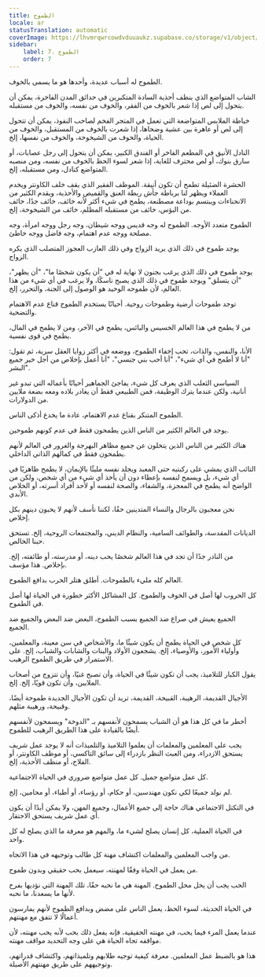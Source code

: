```yaml
---
title: الطموح
locale: ar
statusTranslation: automatic
coverImage: https://lhvmrqwrcowdvduuaukz.supabase.co/storage/v1/object/public/strapi-uploads/small_cover-educacion-fundamental.webp-2d51a7828a2b1309555be27f7e2a61a0.webp
sidebar:
    label: 7. الطموح
    order: 7
---
```

الطموح له أسباب عديدة، وأحدها هو ما يسمى بالخوف.

الشاب المتواضع الذي ينظف أحذية السادة المتكبرين في حدائق المدن الفاخرة، يمكن أن يتحول إلى لص إذا شعر بالخوف من الفقر، والخوف من نفسه، والخوف من مستقبله.

خياطة الملابس المتواضعة التي تعمل في المتجر الفخم لصاحب النفوذ، يمكن أن تتحول إلى لص أو عاهرة بين عشية وضحاها، إذا شعرت بالخوف من المستقبل، والخوف من الحياة، والخوف من الشيخوخة، والخوف من نفسها، إلخ.

النادل الأنيق في المطعم الفاخر أو الفندق الكبير، يمكن أن يتحول إلى رجل عصابات، أو سارق بنوك، أو لص محترف للغاية، إذا شعر لسوء الحظ بالخوف من نفسه، ومن منصبه المتواضع كنادل، ومن مستقبله، إلخ.

الحشرة الضئيلة تطمح أن تكون أنيقة. الموظف الفقير الذي يقف خلف الكاونتر ويخدم العملاء ويظهر لنا برباطة جأش ربطة العنق والقميص والأحذية، ويقدم الكثير من الانحناءات ويبتسم بوداعة مصطنعة، يطمح في شيء أكثر لأنه خائف، خائف جدًا، خائف من البؤس، خائف من مستقبله المظلم، خائف من الشيخوخة، إلخ.

الطموح متعدد الأوجه. الطموح له وجه قديس ووجه شيطان، وجه رجل ووجه امرأة، وجه مصلحة ووجه عدم اهتمام، وجه فاضل ووجه خاطئ.

يوجد طموح في ذلك الذي يريد الزواج وفي ذلك العازب العجوز المتصلب الذي يكره الزواج.

يوجد طموح في ذلك الذي يرغب بجنون لا نهاية له في "أن يكون شخصًا ما"، "أن يظهر"، "أن يتسلق" ويوجد طموح في ذلك الذي يصبح ناسكًا، ولا يرغب في أي شيء من هذا العالم، لأن طموحه الوحيد هو الوصول إلى الجنة، والتحرر، إلخ.

توجد طموحات أرضية وطموحات روحية. أحيانًا يستخدم الطموح قناع عدم الاهتمام والتضحية.

من لا يطمح في هذا العالم الخسيس والبائس، يطمح في الآخر، ومن لا يطمح في المال، يطمح في قوى نفسية.

الأنا، والنفس، والذات، تحب إخفاء الطموح، ووضعه في أكثر زوايا العقل سرية، ثم تقول: "أنا لا أطمح في أي شيء"، "أنا أحب بني جنسي"، "أنا أعمل بإخلاص من أجل خير جميع البشر".

السياسي الثعلب الذي يعرف كل شيء، يفاجئ الجماهير أحيانًا بأعماله التي تبدو غير أنانية، ولكن عندما يترك الوظيفة، فمن الطبيعي فقط أن يغادر بلاده ومعه بضعة ملايين من الدولارات.

الطموح المتنكر بقناع عدم الاهتمام، عادة ما يخدع أذكى الناس.

يوجد في العالم الكثير من الناس الذين يطمحون فقط في عدم كونهم طموحين.

هناك الكثير من الناس الذين يتخلون عن جميع مظاهر البهرجة والغرور في العالم لأنهم يطمحون فقط في كمالهم الذاتي الداخلي.

التائب الذي يمشي على ركبتيه حتى المعبد ويجلد نفسه مليئًا بالإيمان، لا يطمح ظاهريًا في أي شيء، بل ويسمح لنفسه بإعطاء دون أن يأخذ أي شيء من أي شخص، ولكن من الواضح أنه يطمح في المعجزة، والشفاء، والصحة لنفسه أو لأحد أفراد أسرته، أو الخلاص الأبدي.

نحن معجبون بالرجال والنساء المتدينين حقًا، لكننا نأسف لأنهم لا يحبون دينهم بكل إخلاص.

الديانات المقدسة، والطوائف السامية، والنظام الديني، والمجتمعات الروحية، إلخ. تستحق حبنا الخالص.

من النادر جدًا أن تجد في هذا العالم شخصًا يحب دينه، أو مدرسته، أو طائفته، إلخ. بإخلاص. هذا مؤسف.

العالم كله مليء بالطموحات. أطلق هتلر الحرب بدافع الطموح.

كل الحروب لها أصل في الخوف والطموح. كل المشاكل الأكثر خطورة في الحياة لها أصل في الطموح.

الجميع يعيش في صراع ضد الجميع بسبب الطموح، البعض ضد البعض والجميع ضد الجميع.

كل شخص في الحياة يطمح أن يكون شيئًا ما، والأشخاص في سن معينة، والمعلمين، وأولياء الأمور، والأوصياء، إلخ. يشجعون الأولاد والبنات والشابات والشباب، إلخ. على الاستمرار في طريق الطموح الرهيب.

يقول الكبار للتلاميذ، يجب أن تكون شيئًا في الحياة، وأن تصبح غنيًا، وأن تتزوج من أصحاب الملايين، وأن تكون قويًا، إلخ. إلخ.

الأجيال القديمة، الرهيبة، القبيحة، القديمة، تريد أن تكون الأجيال الجديدة طموحة أيضًا، وقبيحة، ورهيبة مثلهم.

أخطر ما في كل هذا هو أن الشباب يسمحون لأنفسهم بـ "الدوخة" ويسمحون لأنفسهم أيضًا بالقيادة على هذا الطريق الرهيب للطموح.

يجب على المعلمين والمعلمات أن يعلموا التلاميذ والتلميذات أنه لا يوجد عمل شريف يستحق الازدراء، ومن العبث النظر بازدراء إلى سائق التاكسي، أو موظف الكاونتر، أو الفلاح، أو منظف الأحذية، إلخ.

كل عمل متواضع جميل. كل عمل متواضع ضروري في الحياة الاجتماعية.

لم نولد جميعًا لكي نكون مهندسين، أو حكام، أو رؤساء، أو أطباء، أو محامين، إلخ.

في التكتل الاجتماعي هناك حاجة إلى جميع الأعمال، وجميع المهن، ولا يمكن أبدًا أن يكون أي عمل شريف يستحق الاحتقار.

في الحياة العملية، كل إنسان يصلح لشيء ما، والمهم هو معرفة ما الذي يصلح له كل واحد.

من واجب المعلمين والمعلمات اكتشاف مهنة كل طالب وتوجيهه في هذا الاتجاه.

من يعمل في الحياة وفقًا لمهنته، سيعمل بحب حقيقي وبدون طموح.

الحب يجب أن يحل محل الطموح. المهنة هي ما نحبه حقًا، تلك المهنة التي نؤديها بفرح لأنها ما يسعدنا، ما نحبه.

في الحياة الحديثة، لسوء الحظ، يعمل الناس على مضض وبدافع الطموح لأنهم يمارسون أعمالًا لا تتفق مع مهنتهم.

عندما يعمل المرء فيما يحب، في مهنته الحقيقية، فإنه يفعل ذلك بحب لأنه يحب مهنته، لأن مواقفه تجاه الحياة هي على وجه التحديد مواقف مهنته.

هذا هو بالضبط عمل المعلمين. معرفة كيفية توجيه طلابهم وتلميذاتهم، واكتشاف قدراتهم، وتوجيههم على طريق مهنتهم الأصيلة.

